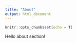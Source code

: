 ```yaml
---
title: "About"
output: html_document
---
```


```r
knitr::opts_chunk$set(echo = T)
```
Hello about section!